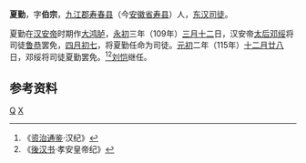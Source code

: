 '''夏勤'''，字'''伯宗'''，[[九江郡|九江郡]][[寿春县|寿春县]]（今[[安徽省|安徽省]][[寿县|寿县]]）人，[[东汉|东汉]][[司徒|司徒]]。

夏勤在[[汉安帝|汉安帝]]时期作[[大鸿胪|大鸿胪]]，[[永初_(东汉)|永初]]三年（109年）[[三月十二|三月十二]]日，汉安帝[[太后|太后]][[邓绥|邓绥]]将司徒[[鲁恭|鲁恭]]罢免，[[四月初七|四月初七]]，将夏勤任命为司徒。[[元初|元初]]二年（115年）[[十二月廿八|十二月廿八]]日，邓绥将司徒夏勤罢免。<ref>《[[资治通鉴|资治通鉴]]·汉纪》</ref><ref>《[[後汉书|後汉书]]·孝安皇帝纪》</ref>[[刘恺|刘恺]]继任。
== 参考资料 ==
{{reflist}}
{{東漢大司徒司徒}}
[[Category:夏姓|Q]]
[[Category:寿县人|X]]